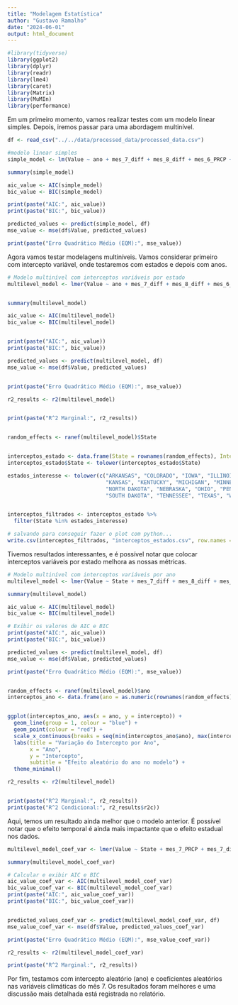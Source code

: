 ```yaml
---
title: "Modelagem Estatística"
author: "Gustavo Ramalho"
date: "2024-06-01"
output: html_document
---
```




```r
#library(tidyverse)
library(ggplot2)
library(dplyr)
library(readr)
library(lme4)
library(caret)
library(Matrix)
library(MuMIn)
library(performance)

```

Em um primeiro momento, vamos realizar testes com um modelo linear simples. Depois, iremos passar para uma abordagem multinível.

```r
df <- read_csv("../../data/processed_data/processed_data.csv")

#modelo linear simples
simple_model <- lm(Value ~ ano + mes_7_diff + mes_8_diff + mes_6_PRCP + mes_7_PRCP, data = df)

summary(simple_model)

aic_value <- AIC(simple_model)
bic_value <- BIC(simple_model)

print(paste("AIC:", aic_value))
print(paste("BIC:", bic_value))

predicted_values <- predict(simple_model, df)
mse_value <- mse(df$Value, predicted_values)

print(paste("Erro Quadrático Médio (EQM):", mse_value))
```

Agora vamos testar modelagens multiníveis. Vamos considerar primeiro com intercepto variável, onde testaremos com estados e depois com anos.


```r
# Modelo multinível com interceptos variáveis por estado
multilevel_model <- lmer(Value ~ ano + mes_7_diff + mes_8_diff + mes_6_PRCP + mes_7_PRCP + (1 | State), data = df)


summary(multilevel_model)

aic_value <- AIC(multilevel_model)
bic_value <- BIC(multilevel_model)


print(paste("AIC:", aic_value))
print(paste("BIC:", bic_value))

predicted_values <- predict(multilevel_model, df)
mse_value <- mse(df$Value, predicted_values)


print(paste("Erro Quadrático Médio (EQM):", mse_value))

r2_results <- r2(multilevel_model)


print(paste("R^2 Marginal:", r2_results))


random_effects <- ranef(multilevel_model)$State


interceptos_estado <- data.frame(State = rownames(random_effects), Intercept = random_effects[, "(Intercept)"])
interceptos_estado$State <- tolower(interceptos_estado$State)

estados_interesse <- tolower(c("ARKANSAS", "COLORADO", "IOWA", "ILLINOIS", "INDIANA", 
                               "KANSAS", "KENTUCKY", "MICHIGAN", "MINNESOTA", "MISSOURI", 
                               "NORTH DAKOTA", "NEBRASKA", "OHIO", "PENNSYLVANIA", 
                               "SOUTH DAKOTA", "TENNESSEE", "TEXAS", "WISCONSIN"))


interceptos_filtrados <- interceptos_estado %>%
  filter(State %in% estados_interesse)

# salvando para conseguir fazer o plot com python...
write.csv(interceptos_filtrados, "interceptos_estados.csv", row.names = FALSE)

```

Tivemos resultados interessantes, e é possível notar que colocar interceptos variáveis por estado melhora as nossas métricas.


```r
# Modelo multinível com interceptos variáveis por ano
multilevel_model <- lmer(Value ~ State + mes_7_diff + mes_8_diff + mes_6_PRCP + mes_7_PRCP + (1 | ano), data = df)

summary(multilevel_model)

aic_value <- AIC(multilevel_model)
bic_value <- BIC(multilevel_model)

# Exibir os valores de AIC e BIC
print(paste("AIC:", aic_value))
print(paste("BIC:", bic_value))

predicted_values <- predict(multilevel_model, df) 
mse_value <- mse(df$Value, predicted_values)

print(paste("Erro Quadrático Médio (EQM):", mse_value))


random_effects <- ranef(multilevel_model)$ano
interceptos_ano <- data.frame(ano = as.numeric(rownames(random_effects)), intercepto = random_effects[, "(Intercept)"])


ggplot(interceptos_ano, aes(x = ano, y = intercepto)) +
  geom_line(group = 1, colour = "blue") +
  geom_point(colour = "red") +
  scale_x_continuous(breaks = seq(min(interceptos_ano$ano), max(interceptos_ano$ano), by = 10)) +
  labs(title = "Variação do Intercepto por Ano",
       x = "Ano",
       y = "Intercepto",
       subtitle = "Efeito aleatório do ano no modelo") +
  theme_minimal()

r2_results <- r2(multilevel_model)


print(paste("R^2 Marginal:", r2_results))
print(paste("R^2 Condicional:", r2_results$r2c))
```
Aqui, temos um resultado ainda melhor que o modelo anterior. É possível notar que o efeito temporal é ainda mais impactante que o efeito estadual nos dados.

```r

multilevel_model_coef_var <- lmer(Value ~ State + mes_7_PRCP + mes_7_diff + mes_8_diff + mes_6_PRCP + (mes_7_diff + mes_7_PRCP | ano), data = df)

summary(multilevel_model_coef_var)

# Calcular e exibir AIC e BIC
aic_value_coef_var <- AIC(multilevel_model_coef_var)
bic_value_coef_var <- BIC(multilevel_model_coef_var)
print(paste("AIC:", aic_value_coef_var))
print(paste("BIC:", bic_value_coef_var))


predicted_values_coef_var <- predict(multilevel_model_coef_var, df) 
mse_value_coef_var <- mse(df$Value, predicted_values_coef_var)

print(paste("Erro Quadrático Médio (EQM):", mse_value_coef_var))

r2_results <- r2(multilevel_model_coef_var)

print(paste("R^2 Marginal:", r2_results))
```

Por fim, testamos com intercepto aleatório (ano) e coeficientes aleatórios nas variáveis climáticas do mês 7. Os resultados foram melhores e uma discussão mais detalhada está registrada no relatório.